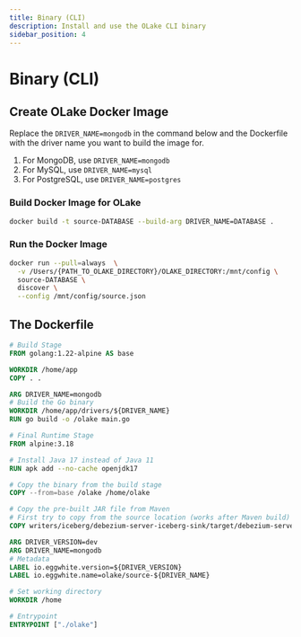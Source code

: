 ```yaml
---
title: Binary (CLI)
description: Install and use the OLake CLI binary
sidebar_position: 4
---
```


# Binary (CLI)


## Create OLake Docker Image

Replace the `DRIVER_NAME=mongodb` in the command below and the Dockerfile with the driver name you want to build the image for. 
1. For MongoDB, use `DRIVER_NAME=mongodb`
2. For MySQL, use `DRIVER_NAME=mysql`
3. For PostgreSQL, use `DRIVER_NAME=postgres`

### Build Docker Image for OLake

```bash
docker build -t source-DATABASE --build-arg DRIVER_NAME=DATABASE . 
```

### Run the Docker Image

```bash
docker run --pull=always  \
  -v /Users/{PATH_TO_OLAKE_DIRECTORY}/OLAKE_DIRECTORY:/mnt/config \
  source-DATABASE \
  discover \
  --config /mnt/config/source.json
```


## The Dockerfile

```Dockerfile title="Dockerfile"
# Build Stage
FROM golang:1.22-alpine AS base

WORKDIR /home/app
COPY . .

ARG DRIVER_NAME=mongodb
# Build the Go binary
WORKDIR /home/app/drivers/${DRIVER_NAME}
RUN go build -o /olake main.go

# Final Runtime Stage
FROM alpine:3.18

# Install Java 17 instead of Java 11
RUN apk add --no-cache openjdk17

# Copy the binary from the build stage
COPY --from=base /olake /home/olake

# Copy the pre-built JAR file from Maven
# First try to copy from the source location (works after Maven build)
COPY writers/iceberg/debezium-server-iceberg-sink/target/debezium-server-iceberg-sink-0.0.1-SNAPSHOT.jar /home/debezium-server-iceberg-sink.jar

ARG DRIVER_VERSION=dev
ARG DRIVER_NAME=mongodb
# Metadata
LABEL io.eggwhite.version=${DRIVER_VERSION}
LABEL io.eggwhite.name=olake/source-${DRIVER_NAME}

# Set working directory
WORKDIR /home

# Entrypoint
ENTRYPOINT ["./olake"]
```



